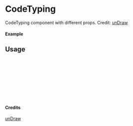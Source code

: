 
<Meta of={CodeTyping} title="unDraw/CodeTyping" />

# CodeTyping

CodeTyping component with different props.
Credit: [unDraw](https://undraw.co/illustrations)

#### Example

<Canvas of={CodeTyping.Primary} />

## Usage

```ts
import { CodeTyping } from "yadl-ui";

const Example = () => {
  return (
      <CodeTyping />
  );
};

export default Example;
```

#### Credits
[unDraw](https://undraw.co/illustrations)
